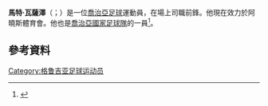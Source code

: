 '''馬特·瓦薩澤'''（{{lang-ka|Mate Vatsadze}}；{{bd|1988年|12月17日}}）是一位[[喬治亞|喬治亞]][[足球|足球]]運動員，在場上司職前鋒。他現在效力於阿曉斯體育會。他也是[[喬治亞國家足球隊|喬治亞國家足球隊]]的一員<ref>{{Cite web |url=http://worldsport.ge/Read.aspx?lang=2&news=17802 |title=National Team - Modebadze instead of Vatsadze |publisher=worldsport.ge |accessdate=2011-03-16 |date=2011-03-16 |archive-date=2016-03-04 |archive-url=https://web.archive.org/web/20160304185915/http://worldsport.ge/Read.aspx?lang=2&news=17802 |dead-url=no }}</ref>。
==參考資料==
{{reflist}}

{{DEFAULTSORT: Vatsadze, Mate}}
[[Category:格鲁吉亚足球运动员|Category:格鲁吉亚足球运动员]]